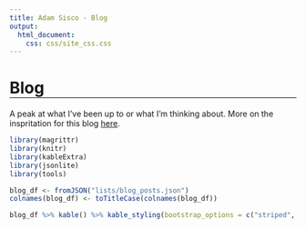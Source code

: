 ```yaml
---
title: Adam Sisco - Blog
output:
  html_document:
    css: css/site_css.css
---
```


<style>
  .title {
    display: none;
  }
  
  h1 {
    border-bottom-width: 1px;
    border-bottom-style: solid;
    border-bottom-color: black;
  }
  
  .banner-image {
    background-image: linear-gradient(rgba(0, 0, 0, 0.20), rgba(0, 0, 0, 0.20)), url("images/cropped/cropped_faulting_oli_2013211_lrg.jpg");
  }
  
</style>

# Blog

A peak at what I've been up to or what I'm thinking about. More on the inspritation for this blog [here](https://awsisco.github.io/blog-about-this-blog.html).

```r
library(magrittr)
library(knitr)
library(kableExtra)
library(jsonlite)
library(tools)

blog_df <- fromJSON("lists/blog_posts.json")
colnames(blog_df) <- toTitleCase(colnames(blog_df))

blog_df %>% kable() %>% kable_styling(bootstrap_options = c("striped", "hover"))
```
